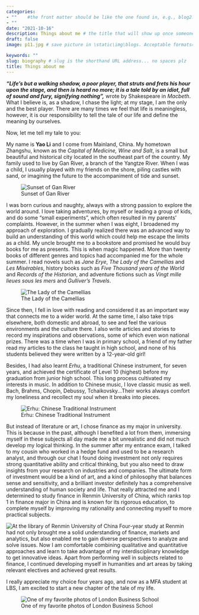```yaml
---
categories:  
- ""    #the front matter should be like the one found in, e.g., blog2.md. It cannot be like the normal Rmd we used
- ""
date: "2021-10-16"
description: Things about me # the title that will show up once someone gets to this page
draft: false
image: p11.jpg # save picture in \static\img\blogs. Acceptable formats= jpg, jpeg, or png . Your iPhone pics wont work

keywords: ""
slug: biography # slug is the shorthand URL address... no spaces plz
title: Things about me
---
```

***"Life's but a walking shadow, a poor player, that struts and frets his hour upon the stage, and then is heard no more; it is a tale told by an idiot, full of sound and fury, signifying nothing",*** wrote by Shakespeare in *Macbeth*. What I believe is, as a shadow, I chase the light; at my stage, I am the only and the best player. There are many times we feel that life is meaningless, however, it is our responsibility to tell the tale of our life and define the meaning by ourselves.

Now, let me tell my tale to you:

My name is **Yao Li** and I come from Mainland, China. My hometown Zhangshu, known as the *Capital of Medicine, Wine and Salt*, is a small but beautiful and historical city located in the southeast part of the country. My family used to live by Gan River, a branch of the Yangtze River. When I was a child, I usually played with my friends on the shore, piling castles with sand, or imagining the future to the accompaniment of tide and sunset. 

![Sunset of Gan River](https://iknow-pic.cdn.bcebos.com/50da81cb39dbb6fda70904b61b24ab18962b37d4)

I was born curious and naughty, always with a strong passion to explore the world around. I love taking adventures, by myself or leading a group of kids, and do some "small experiments", which often resulted in my parents' complaints. However, in the summer when I was eight, I broadened my approach of exploration. I gradually realized there was an advanced way to build an understanding of this world which could help me escape the limits as a child. My uncle brought me to a bookstore and promised he would buy books for me as presents. This is when magic happened. More than twenty books of different genres and topics had accompanied me for the whole summer. I read novels such as *Jane Erye*, *The Lady of the Camellias* and *Les Misérables*, history books such as *Five Thousand years of the World* and *Records of the Historian*, and adventure fictions such as *Vingt mille lieues sous les mers* and *Gulliver's Travels*. 

![The Lady of the Camellias](https://th.bing.com/th/id/R.68548cd994932cba1ff3429e4f6a1c2e?rik=4tdD7trJ4CFBiw&pid=ImgRaw&r=0)

Since then, I fell in love with reading and considered it as an important way that connects me to a wider world. At the same time, I also take trips elsewhere, both domestic and abroad, to see and feel the various environments and the culture there. I also write articles and stories to record my inspirations and observations, some of which even won national prizes. There was a time when I was in primary school, a friend of my father read my articles to the class he taught in high school, and none of his students believed they were written by a 12-year-old girl! 

Besides, I had also learnt *Erhu*, a traditional Chinese instrument, for seven years, and achieved the certificate of Level 10 (highest) before my graduation from junior high school. This long process cultivated my interests in music. In addition to Chinese music, I love classic music as well. Bach, Brahms, Chopin, Debussy, Tchaikovsky...Their works always comfort my loneliness and recollect my soul when it breaks into pieces.

![Erhu: Chinese Traditional Instrument](https://img0.baidu.com/it/u=3459891706,427756729&fm=26&fmt=auto)

But instead of literature or art, I chose finance as my major in university. This is because in the past, although I benefited a lot from them, immersing myself in these subjects all day made me a bit unrealistic and did not much develop my logical thinking. In the summer after my entrance exam, I talked to my cousin who worked in a hedge fund and used to be a research analyst, and through our chat I found doing investment not only requires strong quantitative ability and critical thinking, but you also need to draw insights from your research on industries and companies. The ultimate form of investment would be a kind of art, and a kind of philosophy that balances sense and sensitivity, and a brilliant investor definitely has a comprehensive understanding of human society and life. That really attracted me and I determined to study finance in Renmin University of China, which ranks top 1 in finance major in China and is known for its rigorous education, to complete myself by improving my rationality and connecting myself to more practical subjects.

![At the library of Renmin University of China](https://iknow-pic.cdn.bcebos.com/0df3d7ca7bcb0a46af626aa97963f6246a60afda)
Four-year study at Renmin had not only brought me a solid understanding of finance, markets and analytics, but also enabled me to gain diverse perspectives to analyze and solve issues. Now I am comfortable combining qualitative and quantitative approaches and learn to take advantage of my interdisciplinary knowledge to get innovative ideas. Apart from performing well in subjects related to finance, I continued developing myself in humanities and art areas by taking relevant electives and achieved great results. 

I really appreciate my choice four years ago, and now as a MFA student at LBS, I am excited to start a new chapter of the tale of my life.  

![One of my favorite photos of London Business School](https://iknow-pic.cdn.bcebos.com/10dfa9ec8a136327275023a3838fa0ec09fac7e5)
